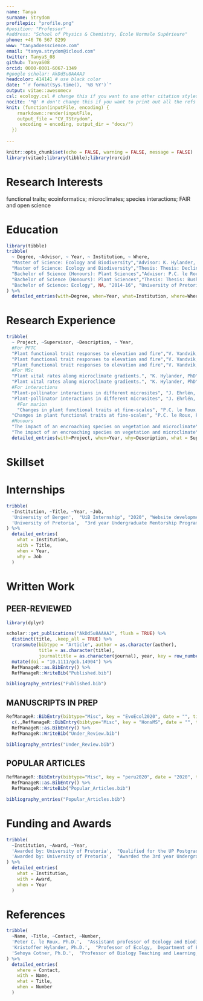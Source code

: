 ```yaml
---
name: Tanya
surname: Strydom
profilepic: "profile.png"
#position: "Professor"
#address: "School of Physics & Chemistry, École Normale Supérieure"
phone: +46 76 567 8299
www: "tanyadoesscience.com"
email: "tanya.strydom@icloud.com"
twitter: TanyaS_08
github: TanyaS08
orcid: 0000-0001-6067-1349
#google scholar: AkDd5u8AAAAJ
headcolor: 414141 # use black color
date: "`r format(Sys.time(), '%B %Y')`"
output: vitae::awesomecv
csl: ecology.csl # change this if you want to use other citation styles
nocite: '*@' # don't change this if you want to print out all the refs
knit: (function(inputFile, encoding) {
    rmarkdown::render(inputFile,
    output_file = "CV_TStrydom",
     encoding = encoding, output_dir = "docs/")
  })
    
---
```


```r
knitr::opts_chunk$set(echo = FALSE, warning = FALSE, message = FALSE)
library(vitae);library(tibble);library(rorcid)
```

# Research Interests

functional traits; ecoinformatics; microclimates; species interactions; FAIR and open science

# Education

```r
library(tibble)
tribble(
  ~ Degree, ~Advisor, ~ Year, ~ Institution, ~ Where,
  "Master of Science: Ecology and Biodiversity","Advisor: K. Hylander, PhD", "2018-20", "Stockholm University", "Stockholm, Sweden",
  "Master of Science: Ecology and Biodiversity","Thesis: Thesis: Declines and increases in northern and southern plant populations after changes in the microclimate", "2018-20", "Stockholm University", "Stockholm, Sweden",
  "Bachelor of Science (Honours): Plant Sciences","Advisor: P.C. le Roux, PhD", "2017", "University of Pretoria", "Pretoria, South Africa",
  "Bachelor of Science (Honours): Plant Sciences","Thesis: Thesis: Bush encroachment in South Africa’s montane grasslands: the impact of Leucosidea sericea on microclimate and vegetation", "2017", "University of Pretoria", "Pretoria, South Africa",
  "Bachelor of Science: Ecology", NA, "2014-16", "University of Pretoria", "Pretoria, South Africa"
) %>%
  detailed_entries(with=Degree, when=Year, what=Institution, where=Where, why=Advisor)
```

# Research Experience

```r
tribble(
  ~ Project, ~Supervisor, ~Description, ~ Year,
  #For PFTC
  "Plant functional trait responses to elevation and fire","V. Vandvik, PhD and B.J. Enquist, PhD", "Attended the 5th Plants Functional Traits Course in Peru co-hosted by the Univesity of Bergen and Arizona University.", "2020",
  "Plant functional trait responses to elevation and fire","V. Vandvik, PhD and B.J. Enquist, PhD", "Theory on plant functional traits and their relationships with broader ecological processes.", "2020",
  "Plant functional trait responses to elevation and fire","V. Vandvik, PhD and B.J. Enquist, PhD", "Practical elements include: experimental design, data collection and curation, and report writing.", "2020",
  #For MSc
  "Plant vital rates along microclimate gradients.", "K. Hylander, PhD","Masters degree research project.", "2019-20",
  "Plant vital rates along microclimate gradients.", "K. Hylander, PhD","Focused on the variation of plant population vital rates along microclimate gradients and the role of historic climatic conditions.", "2019-20",
  #For interactions
  "Plant-pollinator interactions in different microsites", "J. Ehrlén, PhD and A. Tack, PhD", "A Masters level course research project.", "2019",
  "Plant-pollinator interactions in different microsites", "J. Ehrlén, PhD and A. Tack, PhD", "Independently worked on hypothesis formulation and experimental design.", "2019",
    #For marion
    "Changes in plant functional traits at fine-scales", "P.C. le Roux, PhD", "Collecting and processing plant functional traits on sub-Antarctic Marion Island.", "2018",
  "Changes in plant functional traits at fine-scales", "P.C. le Roux, PhD", "Research focused on looking at changes in plant functional traits along microclimate gradients.", "2018",
  #Honours
  "The impact of an encroaching species on vegetation and microclimate", "P.C. le Roux, PhD","Honours degree research project.", "2017",
  "The impact of an encroaching species on vegetation and microclimate", "P.C. le Roux, PhD","Research focused on the concepts of biotic interactions, ecosystem engineering and habitat modification.", "2017") %>% 
  detailed_entries(with=Project, when=Year, why=Description, what = Supervisor)


```

\newpage

# Skillset

\begin{cvskills}
  \cvskill
    {Statistical Analysis}
    {generalized and linear mixed-effect models; mulitvariate analysis; Bayesian analysis; primarily using R}

  \cvskill
    {Spatial Analysis}
    {spatial analysis in ecology; ArcGIS; Maxent; GBIF}
    
  \cvskill
    {Image Analysis}
    {ImageJ; Adobe Photoshop}
    
  \cvskill
    {Phylogenetic Analysis}
    {Extracting and cleaning samples from GenBank; MEGA}
    
  \cvskill
    {Academic Writing}
    {assessed at various levels; peer-reviewed articles; literature reviews; research proposals; reports; popular articles}

  \cvskill
    {Oral Communication}
    {masters level course; presented in various settings}

  \cvskill
    {Peer Review}
    {as an assistant (PLoS ONE, 2018); second-round reviewer (Plant Ecology, 2019)}

  \cvskill
    {Website Development}
    {content creation; front-end development (Adobe Illustrator/HTML/CSS/R Markdown)}
    
  \cvskill
    {Language Skills}
    {English and Afrikaans as a native speaker; conversational in German; basic Swedish and Spanish}

\end{cvskills}

# Internships

```r

tribble(
  ~Institution, ~Title, ~Year, ~Job,
  'University of Bergen',  "UiB Internship", "2020", "Website development for the Plants Functional Courses website. This included content creation as well as some front end development",
  'University of Pretoria',  "3rd year Undergraduate Mentorship Program", "2016", "Worked as an assistant within the M. Robertson lab. This included the sorting and identification of pitfall trap samples as well as extracting information from databases"
) %>% 
  detailed_entries(
    what = Institution,
    with = Title, 
    when = Year,
    why = Job
  )

```

# Written Work

## PEER-REVIEWED
```r

library(dplyr)

scholar::get_publications("AkDd5u8AAAAJ", flush = TRUE) %>% 
  distinct(title, .keep_all = TRUE) %>%
  transmute(bibtype = "Article", author = as.character(author),
            title = as.character(title),
            journaltitle = as.character(journal), year, key = row_number()) %>% 
  mutate(doi = "10.1111/gcb.14904") %>%
  RefManageR::as.BibEntry() %>% 
  RefManageR::WriteBib("Published.bib")

bibliography_entries("Published.bib")

```

## MANUSCRIPTS IN PREP

```r

RefManageR::BibEntry(bibtype="Misc", key = "EvoEcol2020", date = "", title = "Field courses present opportunities to promote Open Science practices for ECR’s", author = "Sonya Geange and Jonathan von Oppen and Sara Middleton and Tasha-Leigh Gauthier and Tanya Strydom and Ragnhild Gya and...", journal = "Ecology and Evolution", pubstate = "in prep") %>%
  c(.,RefManageR::BibEntry(bibtype="Misc", key = "HonsMS", date = "", title = "Bush encroachment in South Africa’s montane grasslands: the impact of Leucosidea sericea on microclimate and vegetation", author = "Tanya Strydom and Peter C. le Roux", journal = "", pubstate = "in prep")) %>%
  RefManageR::as.BibEntry() %>%
  RefManageR::WriteBib("Under_Review.bib")

bibliography_entries("Under_Review.bib")

```

## POPULAR ARTICLES

```r

RefManageR::BibEntry(bibtype="Misc", key = "peru2020", date = "2020", title = "International scientists need better support during global emergencies", author = "Sehoya Cotner and Brian J. Enquist and Julia Chacon and Brian Maitner and William Farfan-Rios and Sean Michaletz and...", url = "https://www.timeshighereducation.com/blog/international-scientists-need-better-support-during-global-emergencies", journaltitle = "Times Higher Education") %>%
  RefManageR::as.BibEntry() %>%
  RefManageR::WriteBib("Popular_Articles.bib")

bibliography_entries("Popular_Articles.bib")

```

# Funding and Awards

```r

tribble(
  ~Institution, ~Award, ~Year,
  'Awarded by: University of Pretoria',  "Qualified for the UP Postgraduate Masters Research Bursary.", "2018",
  'Awarded by: University of Pretoria',  "Awarded the 3rd year Undergraduate Mentorship Bursary.", "2016"
) %>% 
  detailed_entries(
    what = Institution,
    with = Award, 
    when = Year
  )

```

# References

```r
tribble(
  ~Name, ~Title, ~Contact, ~Number,
  'Peter C. le Roux, Ph.D.',  "Assistant professor of Ecology and Biodiversity, University of Pretoria", "peter.leroux@up.ac.za", "+27 (0)12 420 6761",
  'Kristoffer Hylander, Ph.D.',  "Professor of Ecolgy,  Department of Ecology, Environment and Plant Sciences, Stockholm University", "kristoffer.hylander@su.se", NA,
  'Sehoya Cotner, Ph.D.',  "Professor of Biology Teaching and Learning, University of Minnesota", "sehoya@umn.edu", "+1 (612) 626 2385"
) %>% 
  detailed_entries(
    where = Contact,
    with = Name, 
    what = Title,
    when = Number
  )
```